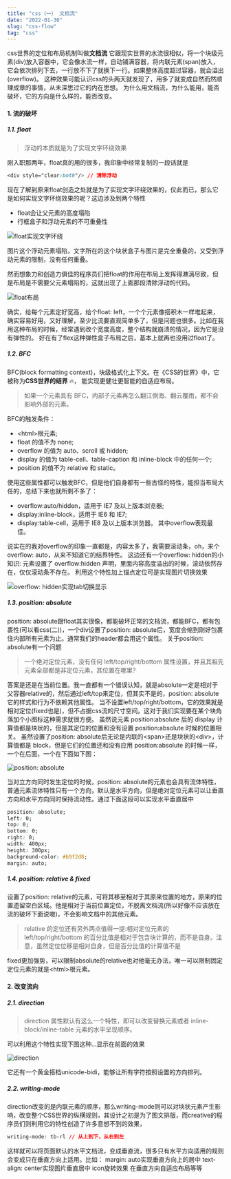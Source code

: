 ```yaml
---
title: "css（一） 文档流"
date: "2022-01-30"
slug: "css-flow"
tag: "css"
---
```


css世界的定位和布局机制叫做**文档流**
它跟现实世界的水流很相似，将一个块级元素(div)放入容器中，它会像水流一样，自动铺满容器，将内联元素(span)放入，它会依次排列下去，一行放不下了就换下一行。如果整体高度超过容器，就会溢出(overflow)。
这种效果可能认识css的头两天就发现了，用多了就变成自然而然顺理成章的事情，从未深思过它的内在思想。
为什么用文档流，为什么能用，能否破坏，它的方向是什么样的，能否改变。

#### 1. 流的破坏

##### 1.1. float
>浮动的本质就是为了实现文字环绕效果

刚入职那两年，float真的用的很多，我印象中经常复制的一段话就是
``` css
<div style="clear:both"/> // 清除浮动
```
现在了解到原来float创造之处就是为了实现文字环绕效果的，仅此而已，那么它是如何实现文字环绕效果的呢？这边涉及到两个特性
- float会让父元素的高度塌陷
- 行框盒子和浮动元素的不可重叠性

![float实现文字环绕](./float-around.png)

图片这个浮动元素塌陷，文字所在的这个块状盒子与图片是完全重叠的，又受到浮动元素的限制，没有任何重叠。

然而想象力和创造力俱佳的程序员们把float的作用在布局上发挥得淋漓尽致，但是布局是不需要父元素塌陷的，这就出现了上面那段清除浮动的代码。

![float布局](./float.png)

确实，给每个元素定好宽高，给个float: left，一个个元素像搭积木一样堆起来，确实容易好用，又好理解，至少比流要直观简单多了，但是问题也很多。比如在我用这种布局的时候，经常遇到改个宽度高度，整个结构就崩溃的情况，因为它是没有弹性的。
好在有了flex这种弹性盒子布局之后，基本上就再也没用过float了。

##### 1.2. BFC
BFC(block formatting context)，块级格式化上下文。在《CSS的世界》中，它被称为**CSS世界的结界**  🔥，
能实现更健壮更智能的自适应布局。
>如果一个元素具有 BFC，内部子元素再怎么翻江倒海、翻云覆雨，都不会影响外部的元素。

BFC的触发条件：
- \<html>根元素;
- float 的值不为 none;
- overflow 的值为 auto、scroll 或 hidden;
- display 的值为 table-cell、table-caption 和 inline-block 中的任何一个;
- position 的值不为 relative 和 static。

使用这些属性都可以触发BFC，但是他们自身都有一些古怪的特性，能担当布局大任的，总结下来也就所剩不多了：
- overflow:auto/hidden，适用于 IE7 及以上版本浏览器;
- display:inline-block，适用于 IE6 和 IE7;
- display:table-cell，适用于 IE8 及以上版本浏览器。
其中overflow表现最佳。

说实在的我对overflow的印象一直都是，内容太多了，我需要滚动条，oh，来个overflow: auto，从来不知道它的结界特性。
这边还有一个overflow: hidden的小知识:
元素设置了 overflow:hidden 声明，里面内容高度溢出的时候，滚动依然存在，仅仅滚动条不存在。
利用这个特性加上锚点定位可是实现图片切换效果

![overflow: hidden实现tab切换显示](./overflow-hidden.gif)


##### 1.3. position: absolute
position: absolute跟float其实很像，都能破坏正常的文档流，都能BFC，都有包裹性(可以看css(二))，一个div设置了position: absolute后，宽度会缩到刚好包裹住内部所有元素为止。通常我们的header都会用这个属性。
关于position: absolute有一个问题
>一个绝对定位元素，没有任何 left/top/right/bottom 属性设置，并且其祖先元素全部都是非定位元素，其位置在哪里?

答案是还是在当前位置。我一直都有一个错误认知，就是absolute一定是相对于父容器relative的，然后通过left/top来定位，但其实不是的，position: absolute它的样式和行为不依赖其他属性。
当不设置left/top/right/bottom，它的效果就是相对定位(fixed也是)，但不占据css流的尺寸空间。这对于我们实现要在某个块角落加个小图标这种需求就很方便。
虽然说元素 position:absolute 后的 display 计算值都是块状的，但是其定位的位置和没有设置 position:absolute 时候的位置相关。
虽然设置了position: absolute后无论是内联的\<span>还是块状的\<div>，计算值都是 block，但是它们的位置还和没有应用 position:absolute 的时候一样，一个在后面，一个在下面如下图：

![position: absolute](./position-absolute.png)

当对立方向同时发生定位的时候，position: absolute的元素也会具有流体特性，普通元素流体特性只有一个方向，默认是水平方向，但是绝对定位元素可以让垂直方向和水平方向同时保持流动性。通过下面这段可以实现水平垂直居中
``` css
position: absolute;
left: 0;
top: 0;
bottom: 0;
right: 0;
width: 400px;
height: 300px;
background-color: #b9f2d8;
margin: auto;
```
##### 1.4. position: relative & fixed
设置了position: relative的元素，可将其移至相对于其原来位置的地方，原来的位置遗留空白区域。他是相对于当前位置定位，不脱离文档流(所以好像不应该放在流的破坏下面说嗷)，不会影响文档中的其他元素。
>relative 的定位还有另外两点值得一提:相对定位元素的 left/top/right/bottom 的百分比值是相对于包含块计算的，而不是自身。注意，虽然定位位移是相对自身，但是百分比值的计算值不是

fixed更加强势，可以限制absolute的relative也对他毫无办法，唯一可以限制固定定位元素的就是\<html>根元素。

#### 2. 改变流向

##### 2.1. direction
>direction 属性默认有这么一个特性，即可以改变替换元素或者 inline-block/inline-table 元素的水平呈现顺序。

可以利用这个特性实现下图这种...显示在前面的效果

![direction](./direction.png)

它还有一个黄金搭档unicode-bidi，能够让所有字符按照设置的方向排列。

##### 2.2. writing-mode
direction改变的是内联元素的顺序，那么writing-mode则可以对块状元素产生影响，改变整个CSS世界的纵横规则，其设计之初是为了图文排版，而creative的程序员们则利用它的特性创造了许多意想不到的效果，
``` css
writing-mode: tb-rl // 从上到下，从右到左
```
这样就可以将页面默认的水平文档流，变成垂直流，很多只有水平方向适用的规则会变成只在垂直方向上适用。比如：
margin: auto实现垂直方向上的居中
text-align: center实现图片垂直居中
icon旋转效果
在垂直方向自适应布局等等